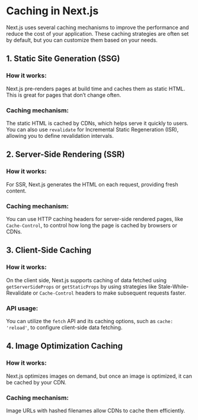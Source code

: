 # Caching in Next.js

Next.js uses several caching mechanisms to improve the performance and reduce the cost of your application. These caching strategies are often set by default, but you can customize them based on your needs.

## 1. Static Site Generation (SSG)

### How it works:
Next.js pre-renders pages at build time and caches them as static HTML. This is great for pages that don’t change often.

### Caching mechanism:
The static HTML is cached by CDNs, which helps serve it quickly to users. You can also use `revalidate` for Incremental Static Regeneration (ISR), allowing you to define revalidation intervals.

## 2. Server-Side Rendering (SSR)

### How it works:
For SSR, Next.js generates the HTML on each request, providing fresh content.

### Caching mechanism:
You can use HTTP caching headers for server-side rendered pages, like `Cache-Control`, to control how long the page is cached by browsers or CDNs.

## 3. Client-Side Caching

### How it works:
On the client side, Next.js supports caching of data fetched using `getServerSideProps` or `getStaticProps` by using strategies like Stale-While-Revalidate or `Cache-Control` headers to make subsequent requests faster.

### API usage:
You can utilize the `fetch` API and its caching options, such as `cache: 'reload'`, to configure client-side data fetching.

## 4. Image Optimization Caching

### How it works:
Next.js optimizes images on demand, but once an image is optimized, it can be cached by your CDN.

### Caching mechanism:
Image URLs with hashed filenames allow CDNs to cache them efficiently.

